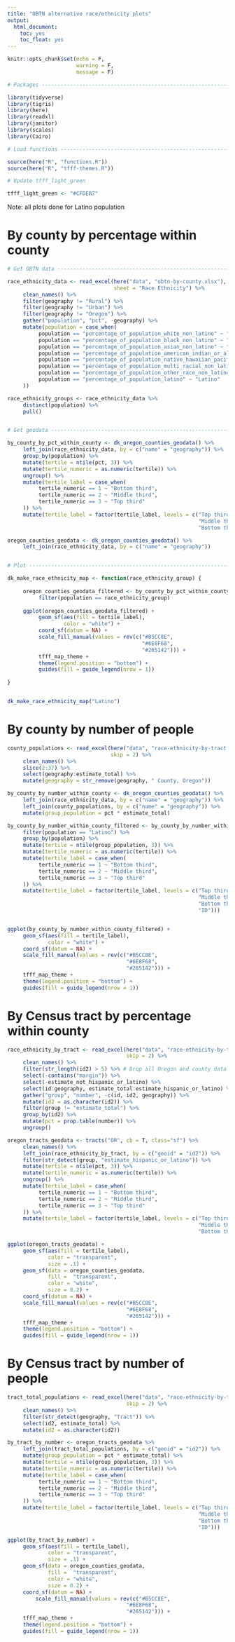 ```yaml
---
title: "OBTN alternative race/ethnicity plots"
output:
  html_document:
    toc: yes
    toc_float: yes
---
```


```r
knitr::opts_chunk$set(echo = F,
                      warning = F,
                      message = F)
```

```r
# Packages ----------------------------------------------------------------

library(tidyverse)
library(tigris)
library(here)
library(readxl)
library(janitor)
library(scales)
library(Cairo)

# Load functions ----------------------------------------------------------

source(here("R", "functions.R"))
source(here("R", "tfff-themes.R"))

# Update tfff_light_green

tfff_light_green <- "#CFDEB7"

```

Note: all plots done for Latino population


# By county by percentage within county

```r


# Get OBTN data -----------------------------------------------------------

race_ethnicity_data <- read_excel(here("data", "obtn-by-county.xlsx"),
                                  sheet = "Race Ethnicity") %>% 
     clean_names() %>% 
     filter(geography != "Rural") %>% 
     filter(geography != "Urban") %>% 
     filter(geography != "Oregon") %>% 
     gather("population", "pct", -geography) %>% 
     mutate(population = case_when(
          population == "percentage_of_population_white_non_latino" ~ "White",
          population == "percentage_of_population_black_non_latino" ~ "African American",
          population == "percentage_of_population_asian_non_latino" ~ "Asian",
          population == "percentage_of_population_american_indian_or_alaska_native_non_latino" ~ "Am Indian/Alaska Native",
          population == "percentage_of_population_native_hawaiian_pacific_islander_non_latino" ~ "Native Hawaiian/Pacific Islander",
          population == "percentage_of_population_multi_racial_non_latino" ~ "Multiracial",
          population == "percentage_of_population_other_race_non_latino" ~ "Other Race",
          population == "percentage_of_population_latino" ~ "Latino"
     )) 

race_ethnicity_groups <- race_ethnicity_data %>% 
     distinct(population) %>% 
     pull()


# Get geodata -------------------------------------------------------------

by_county_by_pct_within_county <- dk_oregon_counties_geodata() %>% 
     left_join(race_ethnicity_data, by = c("name" = "geography")) %>%
     group_by(population) %>% 
     mutate(tertile = ntile(pct, 3)) %>% 
     mutate(tertile_numeric = as.numeric(tertile)) %>% 
     ungroup() %>% 
     mutate(tertile_label = case_when(
          tertile_numeric == 1 ~ "Bottom third",
          tertile_numeric == 2 ~ "Middle third",
          tertile_numeric == 3 ~ "Top third"
     )) %>% 
     mutate(tertile_label = factor(tertile_label, levels = c("Top third", 
                                                             "Middle third",
                                                             "Bottom third"))) 

oregon_counties_geodata <- dk_oregon_counties_geodata() %>% 
     left_join(race_ethnicity_data, by = c("name" = "geography")) 


# Plot --------------------------------------------------------------------

dk_make_race_ethnicity_map <- function(race_ethnicity_group) {
     
     oregon_counties_geodata_filtered <- by_county_by_pct_within_county %>% 
          filter(population == race_ethnicity_group)
     
     ggplot(oregon_counties_geodata_filtered) +
          geom_sf(aes(fill = tertile_label),
                  color = "white") +
          coord_sf(datum = NA) +
          scale_fill_manual(values = rev(c("#B5CC8E", 
                                           "#6E8F68", 
                                           "#265142"))) +
          tfff_map_theme +
          theme(legend.position = "bottom") +
          guides(fill = guide_legend(nrow = 1))
     
}



```

```r
dk_make_race_ethnicity_map("Latino")
```

# By county by number of people

```r

county_populations <- read_excel(here("data", "race-ethnicity-by-tract.xlsx"),
                                 skip = 2) %>% 
     clean_names() %>% 
     slice(2:37) %>% 
     select(geography:estimate_total) %>% 
     mutate(geography = str_remove(geography, " County, Oregon"))

by_county_by_number_within_county <- dk_oregon_counties_geodata() %>% 
     left_join(race_ethnicity_data, by = c("name" = "geography")) %>% 
     left_join(county_populations, by = c("name" = "geography")) %>% 
     mutate(group_population = pct * estimate_total)

```

```r
by_county_by_number_within_county_filtered <- by_county_by_number_within_county %>% 
     filter(population == "Latino") %>% 
     group_by(population) %>% 
     mutate(tertile = ntile(group_population, 3)) %>% 
     mutate(tertile_numeric = as.numeric(tertile)) %>% 
     mutate(tertile_label = case_when(
          tertile_numeric == 1 ~ "Bottom third",
          tertile_numeric == 2 ~ "Middle third",
          tertile_numeric == 3 ~ "Top third"
     )) %>% 
     mutate(tertile_label = factor(tertile_label, levels = c("Top third", 
                                                             "Middle third",
                                                             "Bottom third",
                                                             "ID")))


ggplot(by_county_by_number_within_county_filtered) +
     geom_sf(aes(fill = tertile_label),
             color = "white") +
     coord_sf(datum = NA) +
     scale_fill_manual(values = rev(c("#B5CC8E", 
                                      "#6E8F68", 
                                      "#265142"))) +
     tfff_map_theme +
     theme(legend.position = "bottom") +
     guides(fill = guide_legend(nrow = 1))
```




# By Census tract by percentage within county


```r
race_ethnicity_by_tract <- read_excel(here("data", "race-ethnicity-by-tract.xlsx"),
                                      skip = 2) %>% 
     clean_names() %>% 
     filter(str_length(id2) > 5) %>% # Drop all Oregon and county data
     select(-contains("margin")) %>% 
     select(-estimate_not_hispanic_or_latino) %>% 
     select(id:geography, estimate_total:estimate_hispanic_or_latino) %>% 
     gather("group", "number", -c(id, id2, geography)) %>% 
     mutate(id2 = as.character(id2)) %>% 
     filter(group != "estimate_total") %>% 
     group_by(id2) %>% 
     mutate(pct = prop.table(number)) %>% 
     ungroup()

oregon_tracts_geodata <- tracts("OR", cb = T, class="sf") %>% 
     clean_names() %>% 
     left_join(race_ethnicity_by_tract, by = c("geoid" = "id2")) %>% 
     filter(str_detect(group, "estimate_hispanic_or_latino")) %>% 
     mutate(tertile = ntile(pct, 3)) %>% 
     mutate(tertile_numeric = as.numeric(tertile)) %>% 
     ungroup() %>% 
     mutate(tertile_label = case_when(
          tertile_numeric == 1 ~ "Bottom third",
          tertile_numeric == 2 ~ "Middle third",
          tertile_numeric == 3 ~ "Top third"
     )) %>% 
     mutate(tertile_label = factor(tertile_label, levels = c("Top third", 
                                                             "Middle third",
                                                             "Bottom third"))) 


```

```r
ggplot(oregon_tracts_geodata) +
     geom_sf(aes(fill = tertile_label),
             color = "transparent",
             size = .1) +
     geom_sf(data = oregon_counties_geodata,
             fill =  "transparent",
             color = "white",
             size = 0.2) +
     coord_sf(datum = NA) +
     scale_fill_manual(values = rev(c("#B5CC8E", 
                                      "#6E8F68", 
                                      "#265142"))) +
     tfff_map_theme +
     theme(legend.position = "bottom") +
     guides(fill = guide_legend(nrow = 1))
```



# By Census tract by number of people

```r

tract_total_populations <- read_excel(here("data", "race-ethnicity-by-tract.xlsx"),
                                      skip = 2) %>% 
     clean_names() %>% 
     filter(str_detect(geography, "Tract")) %>% 
     select(id2, estimate_total) %>% 
     mutate(id2 = as.character(id2))

by_tract_by_number <- oregon_tracts_geodata %>% 
     left_join(tract_total_populations, by = c("geoid" = "id2")) %>% 
     mutate(group_population = pct * estimate_total) %>% 
     mutate(tertile = ntile(group_population, 3)) %>% 
     mutate(tertile_numeric = as.numeric(tertile)) %>% 
     mutate(tertile_label = case_when(
          tertile_numeric == 1 ~ "Bottom third",
          tertile_numeric == 2 ~ "Middle third",
          tertile_numeric == 3 ~ "Top third"
     )) %>% 
     mutate(tertile_label = factor(tertile_label, levels = c("Top third", 
                                                             "Middle third",
                                                             "Bottom third",
                                                             "ID")))

```

```r
ggplot(by_tract_by_number) +
     geom_sf(aes(fill = tertile_label),
             color = "transparent",
             size = .1) +
     geom_sf(data = oregon_counties_geodata,
             fill =  "transparent",
             color = "white",
             size = 0.2) +
     coord_sf(datum = NA) +
         scale_fill_manual(values = rev(c("#B5CC8E", 
                                      "#6E8F68", 
                                      "#265142"))) +
     tfff_map_theme +
     theme(legend.position = "bottom") +
     guides(fill = guide_legend(nrow = 1))
```



